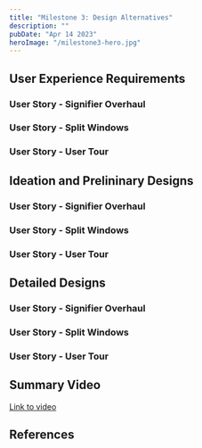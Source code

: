 ```yaml
---
title: "Milestone 3: Design Alternatives"
description: ""
pubDate: "Apr 14 2023"
heroImage: "/milestone3-hero.jpg"
---
```



## User Experience Requirements

### User Story - Signifier Overhaul

### User Story - Split Windows

### User Story - User Tour

## Ideation and Prelininary Designs

### User Story - Signifier Overhaul

### User Story - Split Windows

### User Story - User Tour

## Detailed Designs

### User Story - Signifier Overhaul

### User Story - Split Windows

### User Story - User Tour

## Summary Video

<YouTube id="https://www.youtube.com/watch?v=6LiFxI6pQQo" />

[Link to video](https://www.youtube.com/watch?v=6LiFxI6pQQo)

## References
